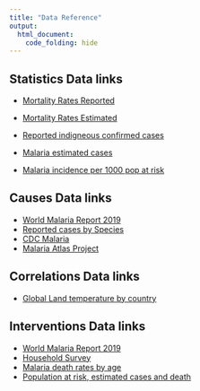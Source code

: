 ```yaml
---
title: "Data Reference"
output:
  html_document:
    code_folding: hide
---
```


<style type="text/css">

h1.title {
  
  text-align: center
}

</style>



## Statistics Data links

* [Mortality Rates Reported](https://apps.who.int/gho/athena/data/GHO/MALARIA001.html?profile=ztable&filter=COUNTRY:*)


* [Mortality Rates Estimated](https://apps.who.int/gho/athena/data/GHO/MALARIA003.html?profile=ztable&filter=COUNTRY:*)


* [Reported indigneous confirmed cases](https://apps.who.int/gho/athena/data/GHO/WHS3_48.html?profile=ztable&filter=COUNTRY:*)


* [Malaria estimated cases](https://apps.who.int/gho/athena/data/GHO/MALARIA002.html?profile=ztable&filter=COUNTRY:*)


* [Malaria incidence per 1000 pop at risk](https://apps.who.int/gho/athena/data/GHO/SDGMALARIA.html?profile=ztable&filter=COUNTRY:*;REGION:*)



## Causes Data links
* [World Malaria Report 2019](https://www.who.int/publications/i/item/9789241565721)
* [Reported cases by Species](data/reported_cases_by_species.xls)
* [CDC Malaria](https://www.cdc.gov/malaria/about/biology/index.html#tabs-1-6)
* [Malaria Atlas Project](https://cran.r-project.org/web/packages/malariaAtlas/vignettes/overview.html)

## Correlations Data links
* [Global Land temperature by country](data/GlobalLandTemperaturesByCountry.csv)

## Interventions Data links
* [World Malaria Report 2019](https://www.who.int/publications/i/item/9789241565721)
* [Household Survey](data/household_survey_STAT.xls)
* [Malaria death rates by age](data/malaria-death-rates-by-age.csv)
* [Population at risk, estimated cases and death](data/population_at_risk_estimated_cases_deaths.xls)


